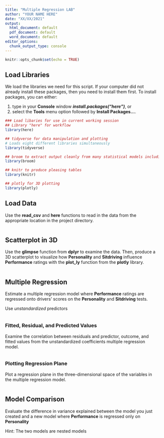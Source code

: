 ---
title: "Multiple Regression LAB"
author: "YOUR NAME HERE"
date: "XX/XX/2021"
output:
  html_document: default
  pdf_document: default
  word_document: default
editor_options:
  chunk_output_type: console
---

```{r setup, include=FALSE}
knitr::opts_chunk$set(echo = TRUE)
```

## Load Libraries

We load the libraries we need for this script.  If your computer did not already install these packages, then you need to install them first.  To install packages, you can either: 

1. type in your **Console** window _**install.packages("here")**_, or 
2. select the **Tools** menu option followed by **Install Packages...**.

```{r libraries, message=FALSE}
### Load libaries for use in current working session
## Library "here" for workflow
library(here)

## tidyverse for data manipulation and plotting
# Loads eight different libraries simultaneously
library(tidyverse)

## broom to extract output cleanly from many statistical models including "lm"
library(broom) 

## knitr to produce pleasing tables
library(knitr) 

## plotly for 3D plotting
library(plotly)
```

## Load Data

Use the **read_csv** and **here** functions to read in the data from the appropriate location in the project directory.

```{r data}

```

## Scatterplot in 3D

Use the **glimpse** function from **dplyr** to examine the data.  Then, produce a 3D scatterplot to visualize how **Personality** and **Sitdriving** influence **Performance** ratings with the **plot_ly** function from the **plotly** library.

```{r scatterplot}

```

## Multiple Regression

Estimate a multiple regression model where **Performance** ratings are regressed onto drivers' scores on the **Personality** and **Sitdriving** tests.

Use *unstandardized* predictors

```{r model}

```

### Fitted, Residual, and Predicted Values

Examine the correlation between residuals and predictor, outcome, and fitted values from the unstandardized coefficients multiple regression model.

```{r fit_resid_pred}

```

### Plotting Regression Plane

Plot a regression plane in the three-dimensional space of the variables in the multiple regression model.

```{r regression_plane}

```

## Model Comparison

Evaluate the difference in variance explained between the model you just created and a new model where **Performance** is regressed only on **Personality**

Hint: The two models are nested models 

```{r model_comp}

```

